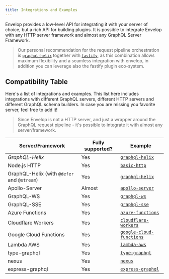 ```yaml
---
title: Integrations and Examples
---
```


Envelop provides a low-level API for integrating it with your server of choice, but a rich API for building plugins. It is possible to integrate Envelop with any HTTP server framework and almost any GraphQL Server Framework.

> Our personal recommendation for the request pipeline orchestration is [`graphql-helix`](https://graphql-helix.com/) together with [`fastify`](https://www.fastify.io/), as this combination allows maximum flexibility and a seamless integration with envelop, in addition you can leverage also the fastify plugin eco-system.

## Compatibility Table

Here's a list of integrations and examples. This list here includes integrations with different GraphQL servers, different HTTP servers and different GraphQL schema builders. In case you are missing you favorite server, feel free to add it!

> Since Envelop is not a HTTP server, and just a wrapper around the GraphQL request pipeline - it's possible to integrate it with almost any server/framework.

| Server/Framework                            | Fully supported?                                                                                    | Example                                                                                                     |
| ------------------------------------------- | --------------------------------------------------------------------------------------------------- | ----------------------------------------------------------------------------------------------------------- |
| _GraphQL-Helix_                             | Yes                                                                                                 | [`graphql-helix`](https://github.com/dotansimha/envelop/tree/main/examples/graphql-helix)                   |
| Node.js HTTP                                | Yes                                                                                                 | [`basic-http`](https://github.com/dotansimha/envelop/tree/main/examples/simple-http)                        |
| GraphQL-Helix (with `@defer` and `@stream`) | Yes                                                                                                 | [`graphql-helix`](https://github.com/dotansimha/envelop/tree/main/examples/graphql-helix-defer-stream)      |
| Apollo-Server                               | <Tooltip label="Apollo-Server v2 doesn't allow to customize the `parse` function.">Almost</Tooltip> | [`apollo-server`](https://github.com/dotansimha/envelop/tree/main/examples/apollo-server)                   |
| GraphQL-WS                                  | Yes                                                                                                 | [`graphql-ws`](https://github.com/dotansimha/envelop/tree/main/examples/graphql-ws)                         |
| GraphQL-SSE                                 | Yes                                                                                                 | [`graphql-sse`](https://github.com/dotansimha/envelop/tree/main/examples/graphql-sse)                       |
| Azure Functions                             | Yes                                                                                                 | [`azure-functions`](https://github.com/dotansimha/envelop/tree/main/examples/azure-functions)               |
| Cloudflare Workers                          | Yes                                                                                                 | [`cloudflare-workers`](https://github.com/dotansimha/envelop/tree/main/examples/cloudflare-workers)         |
| Google Cloud Functions                      | Yes                                                                                                 | [`google-cloud-functions`](https://github.com/dotansimha/envelop/tree/main/examples/google-cloud-functions) |
| Lambda AWS                                  | Yes                                                                                                 | [`lambda-aws`](https://github.com/dotansimha/envelop/tree/main/examples/lambda-aws)                         |
| type-graphql                                | Yes                                                                                                 | [`type-graphql`](https://github.com/dotansimha/envelop/tree/main/examples/typegraphql)                      |
| nexus                                       | Yes                                                                                                 | [`nexus`](https://github.com/dotansimha/envelop/tree/main/examples/nexus)                                   |
| express-graphql                             | Yes                                                                                                 | [`express-graphql`](https://github.com/dotansimha/envelop/tree/main/examples/express-graphql)               |
